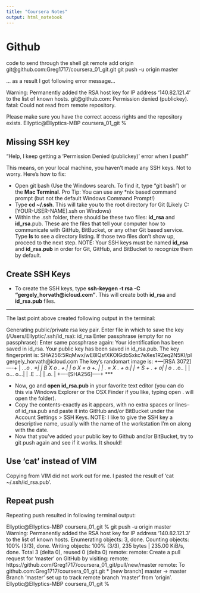 ```yaml
---
title: "Coursera Notes"
output: html_notebook
---
```


# Github

code to send through the shell
git remote add origin git@github.com:Greg1717/coursera_01_git.git
git push -u origin master

... as a result I got following error message... 

Warning: Permanently added the RSA host key for IP address '140.82.121.4' to the list of known hosts.
git@github.com: Permission denied (publickey).
fatal: Could not read from remote repository.

Please make sure you have the correct access rights
and the repository exists.
Ellyptic@Ellyptics-MBP coursera_01_git %


## Missing SSH key

"Help, I keep getting a 'Permission Denied (publickey)' error when I push!"

This means, on your local machine, you haven't made any SSH keys. Not to worry. Here's how to fix:

- Open git bash (Use the Windows search. To find it, type "git bash") or the **Mac Terminal**. Pro Tip: You can use any *nix based command prompt (but not the default Windows Command Prompt!)
- Type **cd ~/.ssh**. This will take you to the root directory for Git (Likely C:\Users\[YOUR-USER-NAME]\.ssh\ on Windows)
- Within the .ssh folder, there should be these two files: **id_rsa** and **id_rsa**.pub. These are the files that tell your computer how to communicate with GitHub, BitBucket, or any other Git based service. Type **ls** to see a directory listing. If those two files don't show up, proceed to the next step. NOTE: Your SSH keys must be named **id_rsa** and **id_rsa.pub** in order for Git, GitHub, and BitBucket to recognize them by default.

## Create SSH Keys

- To create the SSH keys, type **ssh-keygen -t rsa -C "gergely_horvath@icloud.com"**. This will create both **id_rsa** and **id_rsa.pub** files.

***
The last point above created following output in the terminal:

Generating public/private rsa key pair.
Enter file in which to save the key (/Users/Ellyptic/.ssh/id_rsa): id_rsa
Enter passphrase (empty for no passphrase): 
Enter same passphrase again: 
Your identification has been saved in id_rsa.
Your public key has been saved in id_rsa.pub.
The key fingerprint is:
SHA256:5RqMwx/wE8lQsfXKOIGdbSxkc7eXes1RZeq2N5KI/pI gergely_horvath@icloud.com
The key's randomart image is:
+---[RSA 3072]----+
|      ..*.o .   =|
|       B X o . +.|
|      o X = o +. |
|     . = X . + o.|
|      + S + . + o|
|       o *. .o.. |
|        o... o...|
|        .E    ...|
|         .o.     |
+----[SHA256]-----+
***

- Now, go and **open id_rsa.pub** in your favorite text editor (you can do this via Windows Explorer or the OSX Finder if you like, typing open . will open the folder).
- Copy the contents--exactly as it appears, with no extra spaces or lines--of id_rsa.pub and paste it into GitHub and/or BitBucket under the Account Settings > SSH Keys. NOTE: I like to give the SSH key a descriptive name, usually with the name of the workstation I'm on along with the date.
- Now that you've added your public key to Github and/or BitBucket, try to git push again and see if it works. It should!

## Use 'cat' instead of VIM
Copying from VIM did not work out for me.  I pasted the result of 'cat ~/.ssh/id_rsa.pub'.



## Repeat push

Repeating push resulted in following terminal output: 

Ellyptic@Ellyptics-MBP coursera_01_git % git push -u origin master
Warning: Permanently added the RSA host key for IP address '140.82.121.3' to the list of known hosts.
Enumerating objects: 3, done.
Counting objects: 100% (3/3), done.
Writing objects: 100% (3/3), 235 bytes | 235.00 KiB/s, done.
Total 3 (delta 0), reused 0 (delta 0)
remote: 
remote: Create a pull request for 'master' on GitHub by visiting:
remote:      https://github.com/Greg1717/coursera_01_git/pull/new/master
remote: 
To github.com:Greg1717/coursera_01_git.git
 * [new branch]      master -> master
Branch 'master' set up to track remote branch 'master' from 'origin'.
Ellyptic@Ellyptics-MBP coursera_01_git % 


